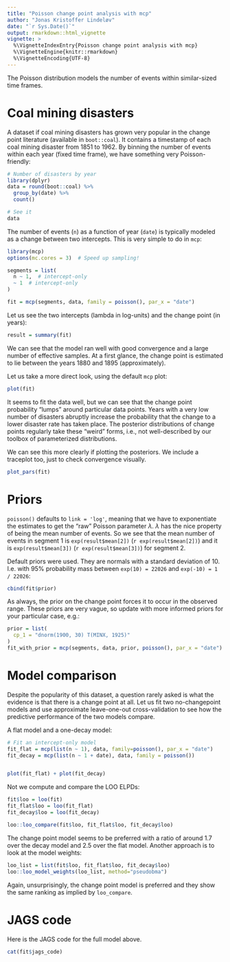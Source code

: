 ```yaml
---
title: "Poisson change point analysis with mcp"
author: "Jonas Kristoffer Lindeløv"
date: "`r Sys.Date()`"
output: rmarkdown::html_vignette
vignette: >
  %\VignetteIndexEntry{Poisson change point analysis with mcp}
  %\VignetteEngine{knitr::rmarkdown}
  %\VignetteEncoding{UTF-8}
---
```


The Poisson distribution models the number of events within similar-sized time frames. 


# Coal mining disasters
A dataset if coal mining disasters has grown very popular in the change point literature (available in `boot::coal`). It contains a timestamp of each coal mining disaster from 1851 to 1962. By binning the number of events within each year (fixed time frame), we have something very Poisson-friendly:

```r
# Number of disasters by year
library(dplyr)
data = round(boot::coal) %>% 
  group_by(date) %>% 
  count()

# See it
data
```


The number of events (`n`) as a function of year (`date`) is typically modeled as a change between two intercepts. This is very simple to do in `mcp`:

```r
library(mcp)
options(mc.cores = 3)  # Speed up sampling!
```

```r
segments = list(
  n ~ 1,  # intercept-only
  ~ 1  # intercept-only
)

fit = mcp(segments, data, family = poisson(), par_x = "date")
```

Let us see the two intercepts (lambda in log-units) and the change point (in years):

```r
result = summary(fit)
```

We can see that the model ran well with good convergence and a large number of effective samples. At a first glance, the change point is estimated to lie between the years 1880 and 1895 (approximately).

Let us take a more direct look, using the default `mcp` plot:

```r
plot(fit)
```

It seems to fit the data well, but we can see that the change point probability "lumps" around particular data points. Years with a very low number of disasters abruptly increase the probability that the change to a lower disaster rate has taken place. The posterior distributions of change points regularly take these "weird" forms, i.e., not well-described by our toolbox of parameterized distributions.

We can see this more clearly if plotting the posteriors. We include a traceplot too, just to check convergence visually.

```r
plot_pars(fit)
```


# Priors
`poisson()` defaults to `link = 'log'`, meaning that we have to exponentiate the estimates to get the "raw" Poisson parameter $\lambda$. $\lambda$ has the nice property of being the mean number of events. So we see that the mean number of events in segment 1 is `exp(result$mean[2])` (`r exp(result$mean[2])`) and it is `exp(result$mean[3])` (`r exp(result$mean[3])`) for segment 2.

Default priors were used. They are normals with a standard deviation of 10. I.e. with 95% probability mass between `exp(10) = 22026` and `exp(-10) = 1 / 22026`:

```r
cbind(fit$prior)
```

As always, the prior on the change point forces it to occur in the observed range. These priors are very vague, so update with more informed priors for your particular case, e.g.:

```r
prior = list(
  cp_1 = "dnorm(1900, 30) T(MINX, 1925)"
)
fit_with_prior = mcp(segments, data, prior, poisson(), par_x = "date")
```


# Model comparison

Despite the popularity of this dataset, a question rarely asked is what the evidence is that there is a change point at all. Let us fit two no-changepoint models and use approximate leave-one-out cross-validation to see how the predictive performance of the two models compare. 

A flat model and a one-decay model:

```r
# Fit an intercept-only model
fit_flat = mcp(list(n ~ 1), data, family=poisson(), par_x = "date")
fit_decay = mcp(list(n ~ 1 + date), data, family = poisson())


plot(fit_flat) + plot(fit_decay)
```


Not we compute and compare the LOO ELPDs:

```r
fit$loo = loo(fit)
fit_flat$loo = loo(fit_flat)
fit_decay$loo = loo(fit_decay)
```
```r
loo::loo_compare(fit$loo, fit_flat$loo, fit_decay$loo)
```


The change point model seems to be preferred with a ratio of around 1.7 over the decay model and 2.5 over the flat model. Another approach is to look at the model weights:

```r
loo_list = list(fit$loo, fit_flat$loo, fit_decay$loo)
loo::loo_model_weights(loo_list, method="pseudobma")
```

Again, unsurprisingly, the change point model is preferred and they show the same ranking as implied by `loo_compare`.


# JAGS code
Here is the JAGS code for the full model above.

```r
cat(fit$jags_code)
```

